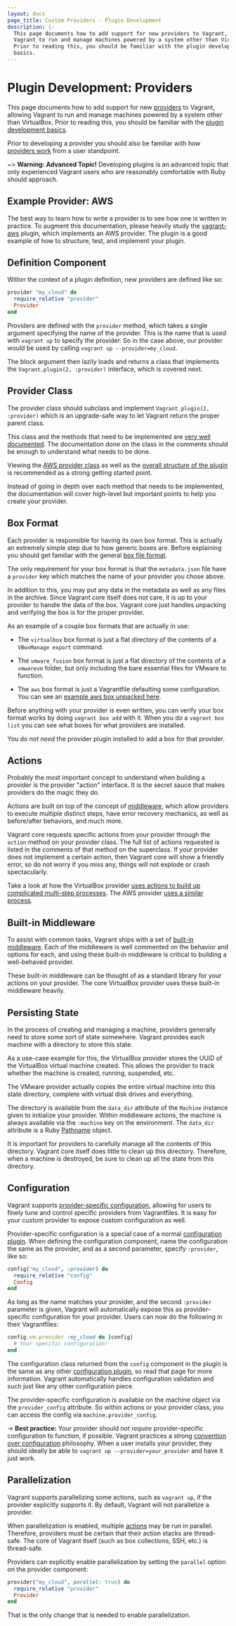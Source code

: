 ```yaml
---
layout: docs
page_title: Custom Providers - Plugin Development
description: |-
  This page documents how to add support for new providers to Vagrant, allowing
  Vagrant to run and manage machines powered by a system other than VirtualBox.
  Prior to reading this, you should be familiar with the plugin development
  basics.
---
```


# Plugin Development: Providers

This page documents how to add support for new [providers](/vagrant/docs/providers/)
to Vagrant, allowing Vagrant to run and manage machines powered by a
system other than VirtualBox. Prior to reading this, you should be familiar
with the [plugin development basics](/vagrant/docs/plugins/development-basics).

Prior to developing a provider you should also be familiar with how
[providers work](/vagrant/docs/providers/) from
a user standpoint.

~> **Warning: Advanced Topic!** Developing plugins is an
advanced topic that only experienced Vagrant users who are reasonably
comfortable with Ruby should approach.

## Example Provider: AWS

The best way to learn how to write a provider is to see how one is
written in practice. To augment this documentation, please heavily
study the [vagrant-aws](https://github.com/mitchellh/vagrant-aws) plugin,
which implements an AWS provider. The plugin is a good example of how to
structure, test, and implement your plugin.

## Definition Component

Within the context of a plugin definition, new providers are defined
like so:

```ruby
provider "my_cloud" do
  require_relative "provider"
  Provider
end
```

Providers are defined with the `provider` method, which takes a single
argument specifying the name of the provider. This is the name that is
used with `vagrant up` to specify the provider. So in the case above,
our provider would be used by calling `vagrant up --provider=my_cloud`.

The block argument then lazily loads and returns a class that
implements the `Vagrant.plugin(2, :provider)` interface, which is covered
next.

## Provider Class

The provider class should subclass and implement
`Vagrant.plugin(2, :provider)` which is an upgrade-safe way to let Vagrant
return the proper parent class.

This class and the methods that need to be implemented are
[very well documented](https://github.com/hashicorp/vagrant/blob/main/lib/vagrant/plugin/v2/provider.rb). The documentation done on the class in the comments should be
enough to understand what needs to be done.

Viewing the [AWS provider class](https://github.com/mitchellh/vagrant-aws/blob/master/lib/vagrant-aws/provider.rb) as well as the
[overall structure of the plugin](https://github.com/mitchellh/vagrant-aws) is recommended as a strong getting started point.

Instead of going in depth over each method that needs to be implemented,
the documentation will cover high-level but important points to help you
create your provider.

## Box Format

Each provider is responsible for having its own box format. This is
actually an extremely simple step due to how generic boxes are. Before
explaining you should get familiar with the general
[box file format](/vagrant/docs/boxes/format).

The only requirement for your box format is that the `metadata.json`
file have a `provider` key which matches the name of your provider you
chose above.

In addition to this, you may put any data in the metadata as well
as any files in the archive. Since Vagrant core itself does not care,
it is up to your provider to handle the data of the box. Vagrant core
just handles unpacking and verifying the box is for the proper
provider.

As an example of a couple box formats that are actually in use:

- The `virtualbox` box format is just a flat directory of the contents
  of a `VBoxManage export` command.

- The `vmware_fusion` box format is just a flat directory of the
  contents of a `vmwarevm` folder, but only including the bare essential
  files for VMware to function.

- The `aws` box format is just a Vagrantfile defaulting some configuration.
  You can see an [example aws box unpacked here](https://github.com/mitchellh/vagrant-aws/tree/master/example_box).

Before anything with your provider is even written, you can verify
your box format works by doing `vagrant box add` with it. When you do
a `vagrant box list` you can see what boxes for what providers are installed.

You do _not need_ the provider plugin installed to add a box for that
provider.

## Actions

Probably the most important concept to understand when building a
provider is the provider "action" interface. It is the secret sauce that
makes providers do the magic they do.

Actions are built on top of the concept of
[middleware](https://github.com/mitchellh/middleware), which
allow providers to execute multiple distinct steps, have error recovery
mechanics, as well as before/after behaviors, and much more.

Vagrant core requests specific actions from your provider through the
`action` method on your provider class. The full list of actions requested
is listed in the comments of that method on the superclass. If your
provider does not implement a certain action, then Vagrant core will show
a friendly error, so do not worry if you miss any, things will not explode
or crash spectacularly.

Take a look at how the VirtualBox provider
[uses actions to build up complicated multi-step processes](https://github.com/hashicorp/vagrant/blob/main/plugins/providers/virtualbox/action.rb#L287). The AWS provider [uses a similar process](https://github.com/mitchellh/vagrant-aws/blob/master/lib/vagrant-aws/action.rb).

## Built-in Middleware

To assist with common tasks, Vagrant ships with a set of
[built-in middleware](https://github.com/hashicorp/vagrant/tree/main/lib/vagrant/action/builtin). Each of the middleware is well commented on the behavior and options
for each, and using these built-in middleware is critical to building
a well-behaved provider.

These built-in middleware can be thought of as a standard library for
your actions on your provider. The core VirtualBox provider uses these
built-in middleware heavily.

## Persisting State

In the process of creating and managing a machine, providers generally need
to store some sort of state somewhere. Vagrant provides each machine with
a directory to store this state.

As a use-case example for this, the VirtualBox provider stores the UUID
of the VirtualBox virtual machine created. This allows the provider to track
whether the machine is created, running, suspended, etc.

The VMware provider actually copies the entire virtual machine into this
state directory, complete with virtual disk drives and everything.

The directory is available from the `data_dir` attribute of the `Machine`
instance given to initialize your provider. Within middleware actions, the
machine is always available via the `:machine` key on the environment. The
`data_dir` attribute is a Ruby [Pathname](http://www.ruby-doc.org/stdlib-1.9.3/libdoc/pathname/rdoc/Pathname) object.

It is important for providers to carefully manage all the contents of
this directory. Vagrant core itself does little to clean up this directory.
Therefore, when a machine is destroyed, be sure to clean up all the state
from this directory.

## Configuration

Vagrant supports [provider-specific configuration](/vagrant/docs/providers/configuration),
allowing for users to finely tune and control specific providers from
Vagrantfiles. It is easy for your custom provider to expose custom configuration
as well.

Provider-specific configuration is a special case of a normal
[configuration plugin](/vagrant/docs/plugins/configuration). When defining the
configuration component, name the configuration the same as the provider,
and as a second parameter, specify `:provider`, like so:

```ruby
config("my_cloud", :provider) do
  require_relative "config"
  Config
end
```

As long as the name matches your provider, and the second `:provider`
parameter is given, Vagrant will automatically expose this as provider-specific
configuration for your provider. Users can now do the following in their
Vagrantfiles:

```ruby
config.vm.provider :my_cloud do |config|
  # Your specific configuration!
end
```

The configuration class returned from the `config` component in the plugin
is the same as any other [configuration plugin](/vagrant/docs/plugins/configuration),
so read that page for more information. Vagrant automatically handles
configuration validation and such just like any other configuration piece.

The provider-specific configuration is available on the machine object
via the `provider_config` attribute. So within actions or your provider class,
you can access the config via `machine.provider_config`.

-> **Best practice:** Your provider should _not require_
provider-specific configuration to function, if possible. Vagrant practices a
strong [convention over configuration](https://en.wikipedia.org/wiki/Convention_over_configuration)
philosophy. When a user installs your provider, they should ideally be able to
`vagrant up --provider=your_provider` and have it just work.

## Parallelization

Vagrant supports parallelizing some actions, such as `vagrant up`, if the
provider explicitly supports it. By default, Vagrant will not parallelize a
provider.

When parallelization is enabled, multiple [actions](#actions) may be run
in parallel. Therefore, providers must be certain that their action stacks
are thread-safe. The core of Vagrant itself (such as box collections, SSH,
etc.) is thread-safe.

Providers can explicitly enable parallelization by setting the `parallel`
option on the provider component:

```ruby
provider("my_cloud", parallel: true) do
  require_relative "provider"
  Provider
end
```

That is the only change that is needed to enable parallelization.
